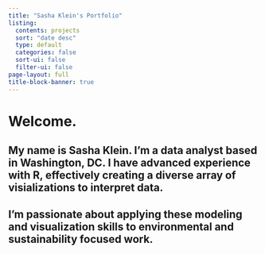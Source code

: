 ```yaml
---
title: "Sasha Klein's Portfolio"
listing:
  contents: projects
  sort: "date desc"
  type: default
  categories: false
  sort-ui: false
  filter-ui: false
page-layout: full
title-block-banner: true
---
```


# Welcome. 

## My name is Sasha Klein. I'm a data analyst based in Washington, DC. I have advanced experience with R, effectively creating a diverse array of visializations to interpret data. 

## I'm passionate about applying these modeling and visualization skills to environmental and sustainability focused work.
